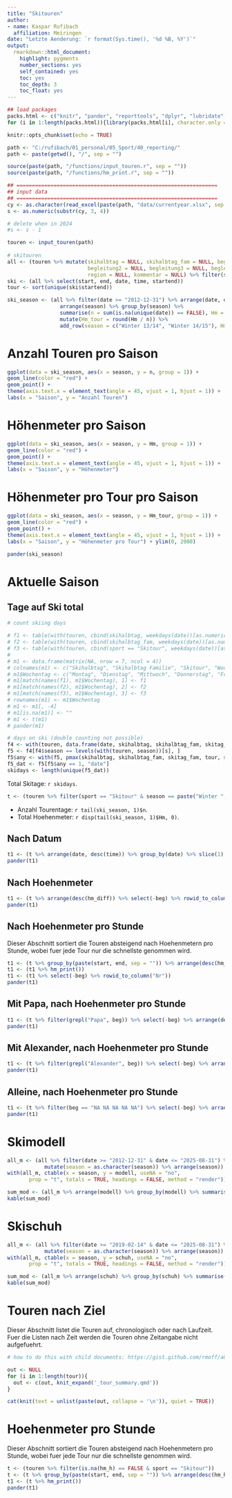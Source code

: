```yaml
---
title: "Skitouren"
author: 
- name: Kaspar Rufibach
  affiliation: Meiringen
date: "Letzte Aenderung: `r format(Sys.time(), '%d %B, %Y')`"
output: 
  rmarkdown::html_document:
    highlight: pygments
    number_sections: yes
    self_contained: yes
    toc: yes
    toc_depth: 3
    toc_float: yes
---
```


```r
## load packages
packs.html <- c("knitr", "pander", "reporttools", "dplyr", "lubridate", "readxl", "tibble", "summarytools", "ggplot2")
for (i in 1:length(packs.html)){library(packs.html[i], character.only = TRUE)}

knitr::opts_chunk$set(echo = TRUE)

path <- "C:/rufibach/01_personal/05_Sport/40_reporting/"
path <- paste(getwd(), "/", sep = "")

source(paste(path, "/functions/input_touren.r", sep = ""))
source(paste(path, "/functions/hm_print.r", sep = ""))

## =================================================================
## input data
## =================================================================
cy <- as.character(read_excel(paste(path, "data/currentyear.xlsx", sep = "")))
s <- as.numeric(substr(cy, 3, 4))

# delete when in 2024
#s <- s - 1

touren <- input_touren(path)
                  
# skitouren
all <- (touren %>% mutate(skihalbtag = NULL, skihalbtag_fam = NULL, begleitung1 = NULL, 
                          begleitung2 = NULL, begleitung3 = NULL, begleitung4 = NULL, beg = NULL,
                          region = NULL, kommentar = NULL) %>% filter(sport == "Skitour") %>% arrange(end, time))
ski <- (all %>% select(start, end, date, time, startend))
tour <- sort(unique(ski$startend))

ski_season <- (all %>% filter(date >= "2012-12-31") %>% arrange(date, desc(time)) %>% group_by(date) %>% slice(1) %>%
                 arrange(season) %>% group_by(season) %>% 
                 summarise(n = sum(is.na(unique(date)) == FALSE), Hm = sum(hm_diff, na.rm = TRUE))) %>% 
                 mutate(Hm_tour = round(Hm / n)) %>%
                 add_row(season = c("Winter 13/14", "Winter 14/15"), Hm = 0, n = 0, Hm_tour = NA) %>% arrange(season)
```

# Anzahl Touren pro Saison

```r
ggplot(data = ski_season, aes(x = season, y = n, group = 1)) +
geom_line(color = "red") +
geom_point() +
theme(axis.text.x = element_text(angle = 45, vjust = 1, hjust = 1)) +
labs(x = "Saison", y = "Anzahl Touren")
```

# Höhenmeter pro Saison

```r
ggplot(data = ski_season, aes(x = season, y = Hm, group = 1)) +
geom_line(color = "red") +
geom_point() +
theme(axis.text.x = element_text(angle = 45, vjust = 1, hjust = 1)) +
labs(x = "Saison", y = "Höhenmeter")
```

# Höhenmeter pro Tour pro Saison

```r
ggplot(data = ski_season, aes(x = season, y = Hm_tour, group = 1)) +
geom_line(color = "red") +
geom_point() +
theme(axis.text.x = element_text(angle = 45, vjust = 1, hjust = 1)) +
labs(x = "Saison", y = "Höhenmeter pro Tour") + ylim(0, 2000)
```

```r
pander(ski_season)
```



# Aktuelle Saison {.tabset .tabset-fade .tabset-pills}

## Tage auf Ski total

```r
# count skiing days

# f1 <- table(with(touren, cbind(skihalbtag, weekdays(date))[as.numeric(season) == s & is.na(skihalbtag) == FALSE, 2]))
# f2 <- table(with(touren, cbind(skihalbtag_fam, weekdays(date))[as.numeric(season) == s & is.na(skihalbtag_fam) == FALSE, 2]))
# f3 <- table(with(touren, cbind(sport == "Skitour", weekdays(date))[as.numeric(season) == s & (sport == "Skitour"), 2]))
# 
# m1 <- data.frame(matrix(NA, nrow = 7, ncol = 4))
# colnames(m1) <- c("Skihalbtag", "Skihalbtag Familie", "Skitour", "Wochentag")
# m1$Wochentag <- c("Montag", "Dienstag", "Mittwoch", "Donnerstag", "Freitag", "Samstag", "Sonntag")
# m1[match(names(f1), m1$Wochentag), 1] <- f1
# m1[match(names(f2), m1$Wochentag), 2] <- f2
# m1[match(names(f3), m1$Wochentag), 3] <- f3
# rownames(m1) <- m1$Wochentag
# m1 <- m1[, -4]
# m1[is.na(m1)] <- ""
# m1 <- t(m1)
# pander(m1)

# days on ski (double counting not possible)
f4 <- with(touren, data.frame(date, skihalbtag, skihalbtag_fam, skitag_fam, tour = as.numeric(sport == "Skitour"), season))
f5 <- f4[f4$season == levels(with(touren, season))[s], ]
f5$any <- with(f5, pmax(skihalbtag, skihalbtag_fam, skitag_fam, tour, na.rm = TRUE))
f5_dat <- f5[f5$any == 1, "date"]
skidays <- length(unique(f5_dat))
```

Total Skitage: `r skidays`.

```r
t <- (touren %>% filter(sport == "Skitour" & season == paste("Winter ", s - 1, "/", s, sep = "")) %>% hm_print())
```

- Anzahl Tourentage: `r tail(ski_season, 1)$n`. 
- Total Hoehenmeter: `r disp(tail(ski_season, 1)$Hm, 0)`.

::: {.panel-tabset .nav-pills}

## Nach Datum

```r
t1 <- (t %>% arrange(date, desc(time)) %>% group_by(date) %>% slice(1) %>% rowid_to_column("Nr") %>% select(-beg))
pander(t1)
```

## Nach Hoehenmeter

```r
t1 <- (t %>% arrange(desc(hm_diff)) %>% select(-beg) %>% rowid_to_column("Nr"))
pander(t1)
```

## Nach Hoehenmeter pro Stunde

Dieser Abschnitt sortiert die Touren absteigend nach Hoehenmetern pro Stunde, wobei fuer jede Tour nur die schnellste genommen wird.

```r
t1 <- (t %>% group_by(paste(start, end, sep = "")) %>% arrange(desc(hm_h)) %>% slice(1) %>% ungroup())
t1 <- (t1 %>% hm_print())
t1 <- (t1 %>% select(-beg) %>% rowid_to_column("Nr"))
pander(t1)
```

## Mit Papa, nach Hoehenmeter pro Stunde

```r
t1 <- (t %>% filter(grepl("Papa", beg)) %>% select(-beg) %>% arrange(desc(hm_h))) %>% rowid_to_column("Nr")
pander(t1)
```
## Mit Alexander, nach Hoehenmeter pro Stunde

```r
t1 <- (t %>% filter(grepl("Alexander", beg)) %>% select(-beg) %>% arrange(desc(hm_h))) %>% rowid_to_column("Nr")
pander(t1)
```

## Alleine, nach Hoehenmeter pro Stunde

```r
t1 <- (t %>% filter(beg == "NA NA NA NA NA") %>% select(-beg) %>% arrange(desc(hm_h))) %>% rowid_to_column("Nr")
pander(t1)
```
:::



# Skimodell

```r
all_m <- (all %>% filter(date >= "2012-12-31" & date <= "2025-08-31") %>% arrange(date) %>% group_by(date) %>% slice(1) %>% 
            mutate(season = as.character(season)) %>% arrange(season))
with(all_m, ctable(x = season, y = modell, useNA = "no", 
       prop = "t", totals = TRUE, headings = FALSE, method = "render"))
```

```r
sum_mod <- (all_m %>% arrange(modell) %>% group_by(modell) %>% summarise(Hm = sum(hm_diff, na.rm = TRUE)))
kable(sum_mod)
```


# Skischuh

```r
all_m <- (all %>% filter(date >= "2019-02-14" & date <= "2025-08-31") %>% arrange(date) %>% group_by(date) %>% slice(1) %>% 
            mutate(season = as.character(season)) %>% arrange(season))
with(all_m, ctable(x = season, y = schuh, useNA = "no", 
       prop = "t", totals = TRUE, headings = FALSE, method = "render"))
```

```r
sum_mod <- (all_m %>% arrange(schuh) %>% group_by(schuh) %>% summarise(Hm = sum(hm_diff, na.rm = TRUE)))
kable(sum_mod)
```

# Touren nach Ziel

Dieser Abschnitt listet die Touren auf, chronologisch oder nach Laufzeit. Fuer die Listen nach Zeit werden die Touren ohne Zeitangabe nicht aufgefuehrt.

```r

# how to do this with child documents: https://gist.github.com/rmoff/a043676a2f084b81a434

out <- NULL
for (i in 1:length(tour)){
  out <- c(out, knit_expand('_tour_summary.qmd'))
}

cat(knit(text = unlist(paste(out, collapse = '\n')), quiet = TRUE))
```

# Hoehenmeter pro Stunde

Dieser Abschnitt sortiert die Touren absteigend nach Hoehenmetern pro Stunde, wobei fuer jede Tour nur die schnellste genommen wird.

```r
t <- (touren %>% filter(is.na(hm_h) == FALSE & sport == "Skitour"))
t <- (t %>% group_by(paste(start, end, sep = "")) %>% arrange(desc(hm_h)) %>% slice(1) %>% ungroup())
t1 <- (t %>% hm_print())
pander(t1)
```

